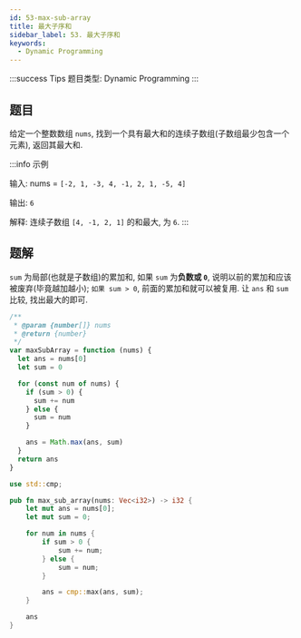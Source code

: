 ```yaml
---
id: 53-max-sub-array
title: 最大子序和
sidebar_label: 53. 最大子序和
keywords:
  - Dynamic Programming
---
```


:::success Tips
题目类型: Dynamic Programming
:::

## 题目

给定一个整数数组 `nums`, 找到一个具有最大和的连续子数组(子数组最少包含一个元素), 返回其最大和.

:::info 示例

输入: nums = `[-2, 1, -3, 4, -1, 2, 1, -5, 4]`

输出: `6`

解释: 连续子数组 `[4, -1, 2, 1]` 的和最大, 为 `6`.
:::

## 题解

`sum` 为局部(也就是子数组)的累加和, 如果 `sum` 为**负数或 `0`**, 说明以前的累加和应该被废弃(毕竟越加越小); `如果 sum > 0`, 前面的累加和就可以被复用. 让 `ans` 和 `sum` 比较, 找出最大的即可.


<Tabs>
  <TabItem value="JavaScript" label="JavaScript" default>

```ts
/**
 * @param {number[]} nums
 * @return {number}
 */
var maxSubArray = function (nums) {
  let ans = nums[0]
  let sum = 0

  for (const num of nums) {
    if (sum > 0) {
      sum += num
    } else {
      sum = num
    }

    ans = Math.max(ans, sum)
  }
  return ans
}
```

</TabItem>
<TabItem value="Rust" label="Rust">

```rust
use std::cmp;

pub fn max_sub_array(nums: Vec<i32>) -> i32 {
    let mut ans = nums[0];
    let mut sum = 0;

    for num in nums {
        if sum > 0 {
            sum += num;
        } else {
            sum = num;
        }

        ans = cmp::max(ans, sum);
    }

    ans
}
```

</TabItem>
</Tabs>
